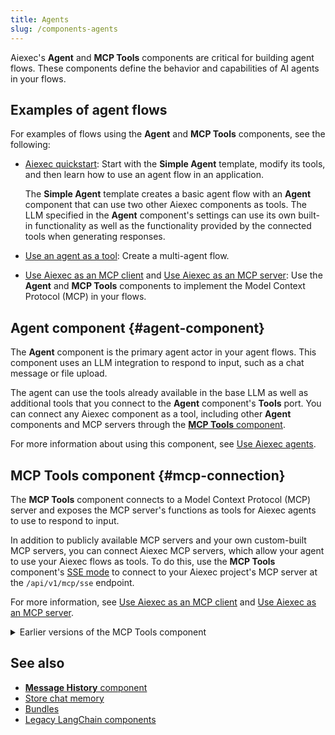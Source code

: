 ```yaml
---
title: Agents
slug: /components-agents
---
```



Aiexec's **Agent** and **MCP Tools** components are critical for building agent flows.
These components define the behavior and capabilities of AI agents in your flows.

<PartialAgentsWork />

## Examples of agent flows

For examples of flows using the **Agent** and **MCP Tools** components, see the following:

* [Aiexec quickstart](/get-started-quickstart): Start with the **Simple Agent** template, modify its tools, and then learn how to use an agent flow in an application.

    The **Simple Agent** template creates a basic agent flow with an **Agent** component that can use two other Aiexec components as tools.
    The LLM specified in the **Agent** component's settings can use its own built-in functionality as well as the functionality provided by the connected tools when generating responses.

* [Use an agent as a tool](/agents-tools#use-an-agent-as-a-tool): Create a multi-agent flow.

* [Use Aiexec as an MCP client](/mcp-client) and [Use Aiexec as an MCP server](/mcp-server): Use the **Agent** and **MCP Tools** components to implement the Model Context Protocol (MCP) in your flows.

## Agent component {#agent-component}

The **Agent** component is the primary agent actor in your agent flows.
This component uses an LLM integration to respond to input, such as a chat message or file upload.

The agent can use the tools already available in the base LLM as well as additional tools that you connect to the **Agent** component's **Tools** port.
You can connect any Aiexec component as a tool, including other **Agent** components and MCP servers through the [**MCP Tools** component](#mcp-connection).

For more information about using this component, see [Use Aiexec agents](/agents).

## MCP Tools component {#mcp-connection}

The **MCP Tools** component connects to a Model Context Protocol (MCP) server and exposes the MCP server's functions as tools for Aiexec agents to use to respond to input.

In addition to publicly available MCP servers and your own custom-built MCP servers, you can connect Aiexec MCP servers, which allow your agent to use your Aiexec flows as tools.
To do this, use the **MCP Tools** component's [SSE mode](/mcp-client#mcp-sse-mode) to connect to your Aiexec project's MCP server at the `/api/v1/mcp/sse` endpoint.

For more information, see [Use Aiexec as an MCP client](/mcp-client) and [Use Aiexec as an MCP server](/mcp-server).

<details>
<summary>Earlier versions of the MCP Tools component</summary>

* In Aiexec version 1.5, the **MCP Connection** component was renamed to the **MCP Tools** component.
* In Aiexec version 1.3, the **MCP Tools (stdio)** and **MCP Tools (SSE)** components were removed and replaced by the unified **MCP Connection** component, which was later renamed to **MCP Tools**.

</details>

## See also

* [**Message History** component](/components-helpers#message-history)
* [Store chat memory](/memory#store-chat-memory)
* [Bundles](/components-bundle-components)
* [Legacy LangChain components](/bundles-langchain#legacy-langchain-components)